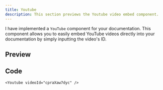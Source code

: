 ```yaml
---
title: Youtube
description: This section previews the Youtube video embed component.
---
```


I have implemented a `YouTube` component for your documentation. This component allows you to easily embed YouTube videos directly into your documentation by simply inputting the video's ID.

## Preview

<Youtube videoId="cpraXaw7dyc" />

## Code

```
<Youtube videoId="cpraXaw7dyc" />
```
